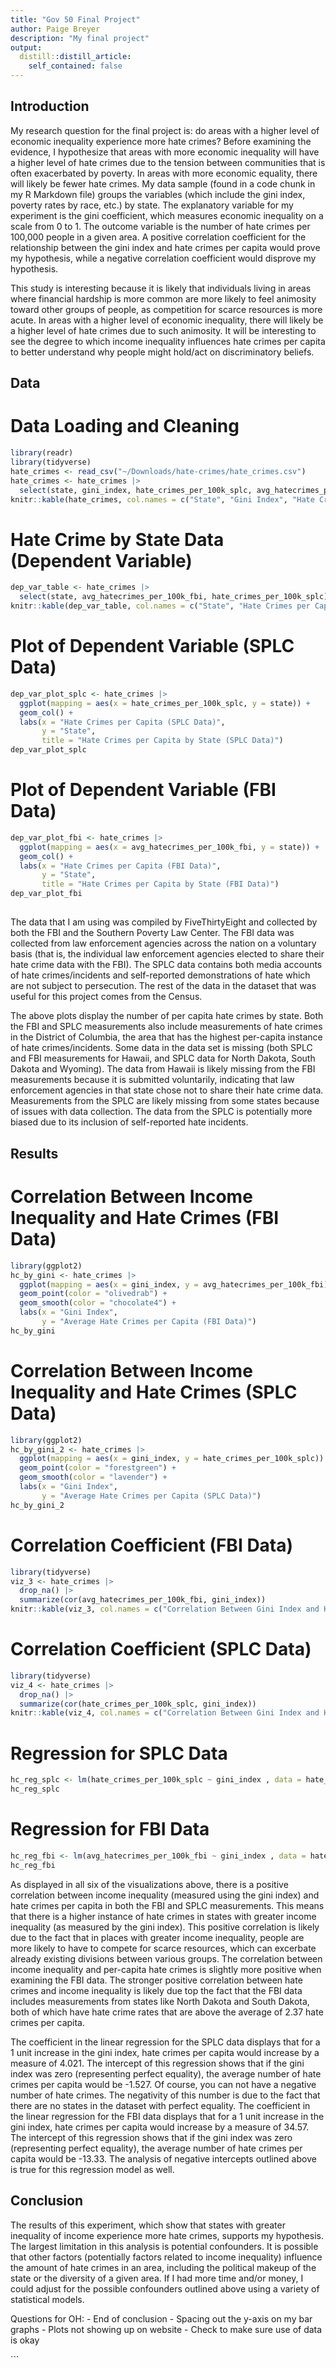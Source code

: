 ```yaml
---
title: "Gov 50 Final Project"
author: Paige Breyer
description: "My final project"
output:
  distill::distill_article:
    self_contained: false
---
```

## Introduction 

  My research question for the final project is: do areas with a higher level of economic inequality experience more hate crimes? Before examining the evidence, I hypothesize that areas with more economic inequality will have a higher level of hate crimes due to the tension between communities that is often exacerbated by poverty. In areas with more economic equality, there will likely be fewer hate crimes. My data sample (found in a code chunk in my R Markdown file) groups the variables (which include the gini index, poverty rates by race, etc.) by state. The explanatory variable for my experiment is the gini coefficient, which measures economic inequality on a scale from 0 to 1. The outcome variable is the number of hate crimes per 100,000 people in a given area. A positive correlation coefficient for the relationship between the gini index and hate crimes per capita would prove my hypothesis, while a negative correlation coefficient would disprove my hypothesis. 
  
  This study is interesting because it is likely that individuals living in areas where financial hardship is more common are more likely to feel animosity toward other groups of people, as competition for scarce resources is more acute. In areas with a higher level of economic inequality, there will likely be a higher level of hate crimes due to such animosity. It will be interesting to see the degree to which income inequality influences hate crimes per capita to better understand why people might hold/act on discriminatory beliefs.

##

## Data 
# Data Loading and Cleaning
```r
library(readr)
library(tidyverse)
hate_crimes <- read_csv("~/Downloads/hate-crimes/hate_crimes.csv") 
hate_crimes <- hate_crimes |> 
  select(state, gini_index, hate_crimes_per_100k_splc, avg_hatecrimes_per_100k_fbi, median_household_income)
knitr::kable(hate_crimes, col.names = c("State", "Gini Index", "Hate Crimes per Capita (SPLC Data)", "Hate Crimes per Capita (FBI Data)", "Median Household Income"))
```

# Hate Crime by State Data (Dependent Variable)
```r
dep_var_table <- hate_crimes |> 
  select(state, avg_hatecrimes_per_100k_fbi, hate_crimes_per_100k_splc)
knitr::kable(dep_var_table, col.names = c("State", "Hate Crimes per Capita (FBI Data)", "Hate Crimes per Capita (SPLC Data)"))
```

# Plot of Dependent Variable (SPLC Data)
```r
dep_var_plot_splc <- hate_crimes |> 
  ggplot(mapping = aes(x = hate_crimes_per_100k_splc, y = state)) + 
  geom_col() + 
  labs(x = "Hate Crimes per Capita (SPLC Data)", 
       y = "State", 
       title = "Hate Crimes per Capita by State (SPLC Data)")
dep_var_plot_splc
```

# Plot of Dependent Variable (FBI Data)
```r
dep_var_plot_fbi <- hate_crimes |> 
  ggplot(mapping = aes(x = avg_hatecrimes_per_100k_fbi, y = state)) + 
  geom_col() + 
  labs(x = "Hate Crimes per Capita (FBI Data)", 
       y = "State", 
       title = "Hate Crimes per Capita by State (FBI Data)")
dep_var_plot_fbi
```
##

  The data that I am using was compiled by FiveThirtyEight and collected by both the FBI and the Southern Poverty Law Center. The FBI data was collected from law enforcement agencies across the nation on a voluntary basis (that is, the individual law enforcement agencies elected to share their hate crime data with the FBI). The SPLC data contains both media accounts of hate crimes/incidents and self-reported demonstrations of hate which are not subject to persecution. The rest of the data in the dataset that was useful for this project comes from the Census. 
  
  The above plots display the number of per capita hate crimes by state. Both the FBI and SPLC measurements also include measurements of hate crimes in the District of Columbia, the area that has the highest per-capita instance of hate crimes/incidents. Some data in the data set is missing (both SPLC and FBI measurements for Hawaii, and SPLC data for North Dakota, South Dakota and Wyoming). The data from Hawaii is likely missing from the FBI measurements because it is submitted voluntarily, indicating that law enforcement agencies in that state chose not to share their hate crime data. Measurements from the SPLC are likely missing from some states because of issues with data collection. The data from the SPLC is potentially more biased due to its inclusion of self-reported hate incidents. 

## Results 
# Correlation Between Income Inequality and Hate Crimes (FBI Data)
```r
library(ggplot2)
hc_by_gini <- hate_crimes |> 
  ggplot(mapping = aes(x = gini_index, y = avg_hatecrimes_per_100k_fbi)) + 
  geom_point(color = "olivedrab") +
  geom_smooth(color = "chocolate4") + 
  labs(x = "Gini Index", 
       y = "Average Hate Crimes per Capita (FBI Data)")
hc_by_gini
```

# Correlation Between Income Inequality and Hate Crimes (SPLC Data)
```r
library(ggplot2)
hc_by_gini_2 <- hate_crimes |> 
  ggplot(mapping = aes(x = gini_index, y = hate_crimes_per_100k_splc)) + 
  geom_point(color = "forestgreen") +
  geom_smooth(color = "lavender") + 
  labs(x = "Gini Index", 
       y = "Average Hate Crimes per Capita (SPLC Data)")
hc_by_gini_2
```

# Correlation Coefficient (FBI Data)
```r
library(tidyverse)
viz_3 <- hate_crimes |> 
  drop_na() |> 
  summarize(cor(avg_hatecrimes_per_100k_fbi, gini_index))
knitr::kable(viz_3, col.names = c("Correlation Between Gini Index and Hate Crimes Per Capita (FBI Data)"))
```

# Correlation Coefficient (SPLC Data)
```r
library(tidyverse)
viz_4 <- hate_crimes |> 
  drop_na() |> 
  summarize(cor(hate_crimes_per_100k_splc, gini_index))
knitr::kable(viz_4, col.names = c("Correlation Between Gini Index and Hate Crimes Per Capita (SPLC Data)"))
```

# Regression for SPLC Data 
```r
hc_reg_splc <- lm(hate_crimes_per_100k_splc ~ gini_index , data = hate_crimes)
hc_reg_splc
```

# Regression for FBI Data 
```r
hc_reg_fbi <- lm(avg_hatecrimes_per_100k_fbi ~ gini_index , data = hate_crimes)
hc_reg_fbi
```

  As displayed in all six of the visualizations above, there is a positive correlation between income inequality (measured using the gini index) and hate crimes per capita in both the FBI and SPLC measurements. This means that there is a higher instance of hate crimes in states with greater income inequality (as measured by the gini index). This positive correlation is likely due to the fact that in places with greater income inequality, people are more likely to have to compete for scarce resources, which can excerbate already existing divisions between various groups. The correlation between income inequality and per-capita hate crimes is slightly more positive when examining the FBI data. The stronger positive correlation between hate crimes and income inequality is likely due top the fact that the FBI data includes measurements from states like North Dakota and South Dakota, both of which have hate crime rates that are above the average of 2.37 hate crimes per capita. 
  
  The coefficient in the linear regression for the SPLC data displays that for a 1 unit increase in the gini index, hate crimes per capita would increase by a measure of 4.021. The intercept of this regression shows that if the gini index was zero (representing perfect equality), the average number of hate crimes per capita would be -1.527. Of course, you can not have a negative number of hate crimes. The negativity of this number is due to the fact that there are no states in the dataset with perfect equality. The coefficient in the linear regression for the FBI data displays that for a 1 unit increase in the gini index, hate crimes per capita would increase by a measure of 34.57. The intercept of this regression shows that if the gini index was zero (representing perfect equality), the average number of hate crimes per capita would be -13.33. The analysis of negative intercepts outlined above is true for this regression model as well.  

## Conclusion 
The results of this experiment, which show that states with greater inequality of income experience more hate crimes, supports my hypothesis. The largest limitation in this analysis is potential confounders. It is possible that other factors (potentially factors related to income inequality) influence the amount of hate crimes in an area, including the political makeup of the state or the diversity of a given area. If I had more time and/or money, I could adjust for the possible confounders outlined above using a variety of statistical models. 
 


Questions for OH: 
- End of conclusion 
- Spacing out the y-axis on my bar graphs
- Plots not showing up on website 
- Check to make sure use of data is okay

```

